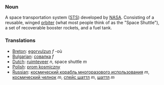 ===Noun===

A space transportation system ([[STS]]) developed by [[NASA]].  Consisting of a reusable, winged [[orbiter]] (what most people think of as the "Space Shuttle"), a set of recoverable booster rockets, and a fuel tank.

===Translations===

*[[Breton]]: [[egorvulzun]] ''f'' -où
*[[Bulgarian]]: [[совалка]] ''f''
*[[Dutch]]: [[ruimteveer]] ''n'', space shuttle ''m''
*[[Polish]]: [[prom kosmiczny]]
*[[Russian]]: [[космический корабль многоразового использования]] ''m'', [[космический челнок]] ''m'', [[спейс шаттл]] ''m'', [[шаттл]] ''m''